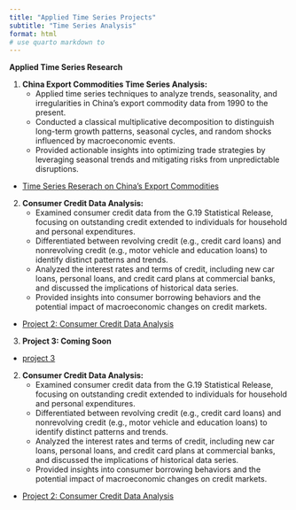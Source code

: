 ```yaml
---
title: "Applied Time Series Projects"
subtitle: "Time Series Analysis"
format: html
# use quarto markdown to 
---
```




**Applied Time Series Research**

1. **China Export Commodities Time Series Analysis:**
   - Applied time series techniques to analyze trends, seasonality, and irregularities in China's export commodity data from 1990 to the present.
   - Conducted a classical multiplicative decomposition to distinguish long-term growth patterns, seasonal cycles, and random shocks influenced by macroeconomic events.
   - Provided actionable insights into optimizing trade strategies by leveraging seasonal trends and mitigating risks from unpredictable disruptions.  
- [Time Series Reserach on China's Export Commodities](/projects/project1.qmd)

2. **Consumer Credit Data Analysis:**
   - Examined consumer credit data from the G.19 Statistical Release, focusing on outstanding credit extended to individuals for household and personal expenditures.
   - Differentiated between revolving credit (e.g., credit card loans) and nonrevolving credit (e.g., motor vehicle and education loans) to identify distinct patterns and trends.
   - Analyzed the interest rates and terms of credit, including new car loans, personal loans, and credit card plans at commercial banks, and discussed the implications of historical data series.
   - Provided insights into consumer borrowing behaviors and the potential impact of macroeconomic changes on credit markets.
- [Project 2: Consumer Credit Data Analysis](/projects/project2.qmd)


3. **Project 3: Coming Soon**
- [project 3](/projects/project3.qmd)






2. **Consumer Credit Data Analysis:**
   - Examined consumer credit data from the G.19 Statistical Release, focusing on outstanding credit extended to individuals for household and personal expenditures.
   - Differentiated between revolving credit (e.g., credit card loans) and nonrevolving credit (e.g., motor vehicle and education loans) to identify distinct patterns and trends.
   - Analyzed the interest rates and terms of credit, including new car loans, personal loans, and credit card plans at commercial banks, and discussed the implications of historical data series.
   - Provided insights into consumer borrowing behaviors and the potential impact of macroeconomic changes on credit markets.
- [Project 2: Consumer Credit Data Analysis](/projects/project2.qmd)

